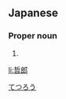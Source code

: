 ==Japanese==
{{ja-kanjitab|哲|郎}}

===Proper noun===
{{ja-pos|proper|てつろう}}

# {{given name|male|lang=ja}}

[[Category:Japanese male given names|てつろう]]

[[li:哲郎]]